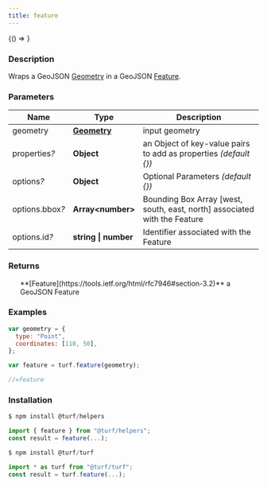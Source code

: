 ```yaml
---
title: feature
---
```



<!-- Expose turf as global var for experimenting in the browser console -->

<BrowserOnly>{() => <WindowTurfGlobal turf={turf} />}</BrowserOnly>

### Description

Wraps a GeoJSON [Geometry](https://tools.ietf.org/html/rfc7946#section-3.1) in a GeoJSON [Feature](https://tools.ietf.org/html/rfc7946#section-3.2).

### Parameters

| Name                 | Type                                                            | Description                                                               |
| -------------------- | --------------------------------------------------------------- | ------------------------------------------------------------------------- |
| geometry             | **[Geometry](https://tools.ietf.org/html/rfc7946#section-3.1)** | input geometry                                                            |
| properties<i>?</i>   | **Object**                                                      | an Object of key-value pairs to add as properties _(default \{\})_        |
| options<i>?</i>      | **Object**                                                      | Optional Parameters _(default \{\})_                                      |
| options.bbox<i>?</i> | **Array\<number\>**                                             | Bounding Box Array [west, south, east, north] associated with the Feature |
| options.id<i>?</i>   | **string \| number**                                            | Identifier associated with the Feature                                    |

### Returns

<ul>
  **[Feature](https://tools.ietf.org/html/rfc7946#section-3.2)** a GeoJSON Feature

</ul>

### Examples

```javascript
var geometry = {
  type: "Point",
  coordinates: [110, 50],
};

var feature = turf.feature(geometry);

//=feature
```

### Installation

```javascript
$ npm install @turf/helpers

import { feature } from "@turf/helpers";
const result = feature(...);
```

```javascript
$ npm install @turf/turf

import * as turf from "@turf/turf";
const result = turf.feature(...);
```
